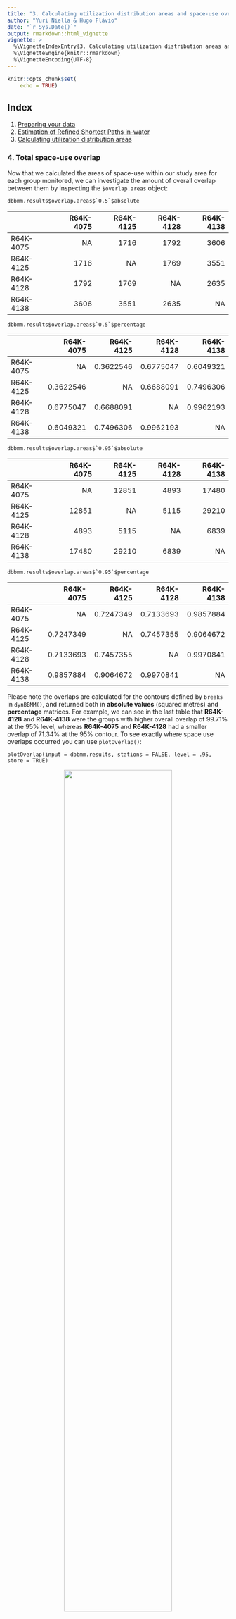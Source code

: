 ```yaml
---
title: "3. Calculating utilization distribution areas and space-use overlaps"
author: "Yuri Niella & Hugo Flávio"
date: "`r Sys.Date()`"
output: rmarkdown::html_vignette
vignette: >
  %\VignetteIndexEntry{3. Calculating utilization distribution areas and space-use overlaps}
  %\VignetteEngine{knitr::rmarkdown}
  %\VignetteEncoding{UTF-8}
---
```


```r
knitr::opts_chunk$set(
	echo = TRUE)
```

## Index

1. [Preparing your data](a-1_Preparing_the_data.html)
2. [Estimation of Refined Shortest Paths in-water](a-2_Estimating_in-water_paths.html)
3. [Calculating utilization distribution areas](a-3_dBBMM_overlaps.html)


### 4. Total space-use overlap 

Now that we calculated the areas of space-use within our study area for each group monitored, we can investigate the amount of overall overlap between them by inspecting the `$overlap.areas` object:

```
dbbmm.results$overlap.areas$`0.5`$absolute
```
|          | R64K-4075| R64K-4125| R64K-4128| R64K-4138|
|:---------|---------:|---------:|---------:|---------:|
| R64K-4075|        NA|      1716|      1792|      3606|
| R64K-4125|   	  1716|        NA|      1769|      3551|
| R64K-4128|	    1792|      1769|        NA|      2635|
| R64K-4138|      3606|      3551|      2635|        NA|

```
dbbmm.results$overlap.areas$`0.5`$percentage
```
|          | R64K-4075| R64K-4125| R64K-4128| R64K-4138|
|:---------|---------:|---------:|---------:|---------:|
| R64K-4075|        NA| 0.3622546| 0.6775047| 0.6049321|
| R64K-4125| 0.3622546|        NA| 0.6688091| 0.7496306|
| R64K-4128| 0.6775047| 0.6688091|        NA| 0.9962193|
| R64K-4138| 0.6049321| 0.7496306| 0.9962193|        NA|

```
dbbmm.results$overlap.areas$`0.95`$absolute
```
|          | R64K-4075| R64K-4125| R64K-4128| R64K-4138|
|:---------|---------:|---------:|---------:|---------:|
| R64K-4075|  	    NA|     12851|      4893|     17480|
| R64K-4125|     12851|        NA|      5115|     29210|
| R64K-4128|	  4893|      5115|        NA|      6839|
| R64K-4138|     17480|     29210|      6839|        NA|

```
dbbmm.results$overlap.areas$`0.95`$percentage
```
|          | R64K-4075| R64K-4125| R64K-4128| R64K-4138|
|:---------|---------:|---------:|---------:|---------:|
| R64K-4075|        NA| 0.7247349| 0.7133693| 0.9857884|
| R64K-4125| 0.7247349|        NA| 0.7457355| 0.9064672|
| R64K-4128| 0.7133693| 0.7457355|        NA| 0.9970841|
| R64K-4138| 0.9857884| 0.9064672| 0.9970841|        NA|

Please note the overlaps are calculated for the contours defined by `breaks` in `dynBBMM()`, and returned both in **absolute values** (squared metres) and **percentage** matrices. For example, we can see in the last table that **R64K-4128** and **R64K-4138** were the groups with higher overall overlap of 99.71% at the 95% level, whereas **R64K-4075** and **R64K-4128** had a smaller overlap of 71.34% at the 95% contour. To see exactly where space use overlaps occurred you can use `plotOverlap()`:

```
plotOverlap(input = dbbmm.results, stations = FALSE, level = .95, store = TRUE)
```
<center>
![](plotOverlap.png){#id .class width=70% height=70%} 
</center>

